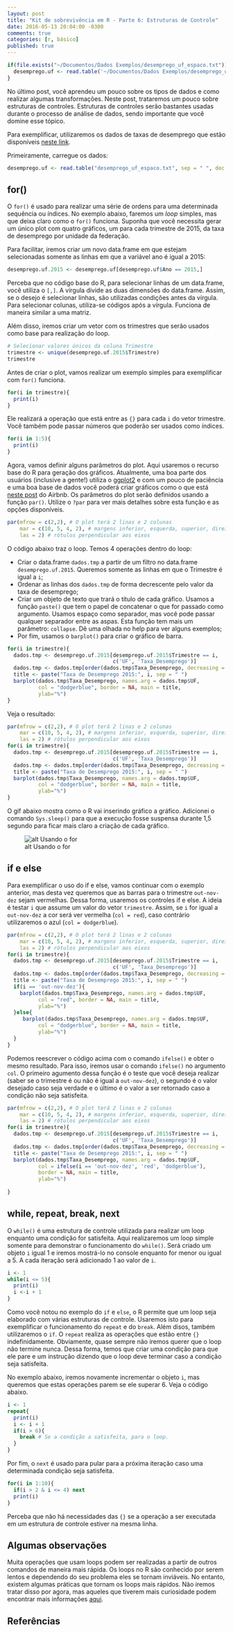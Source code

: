 ```yaml
---
layout: post
title: "Kit de sobrevivência em R - Parte 6: Estruturas de Controle"
date: 2016-05-13 20:04:00 -0300
comments: true
categories: [r, básico]
published: true
---
```

  
```r
if(file.exists("~/Documentos/Dados Exemplos/desemprego_uf_espaco.txt")){
  desemprego.uf <- read.table('~/Documentos/Dados Exemplos/desemprego_uf_espaco.txt', sep = " ", dec = ",")
}
```

No último post, você aprendeu um pouco sobre os tipos de dados e como realizar algumas transformações. Neste post, trataremos um pouco sobre estruturas de controles. Estruturas de controles serão bastantes usadas durante o processo de análise de dados, sendo importante que você domine esse tópico.

<!-- More -->

Para exemplificar, utilizaremos os dados de taxas de desemprego que estão disponíveis [neste link](https://www.dropbox.com/s/4tedgnkd85c5q5s/desemprego_uf_pnad.zip?dl=0).

Primeiramente, carregue os dados:
```r
desemprego.uf <- read.table("desemprego_uf_espaco.txt", sep = " ", dec = ",", stringsAsFactors = FALSE)
```

## for()

O `for()` é usado para realizar uma série de ordens para uma determinada sequência ou índices. No exemplo abaixo, faremos um _loop_ simples, mas que deixa claro como o `for()` funciona. Suponha que você necessita gerar um único plot com quatro gráficos, um para cada trimestre de 2015, da taxa de desemprego por unidade da federação.

Para facilitar, iremos criar um novo data.frame em que estejam selecionadas somente as linhas em que a variável ano é igual a 2015:

```r
desemprego.uf.2015 <- desemprego.uf[desemprego.uf$Ano == 2015,]
```

Perceba que no código base do R, para selecionar linhas de um data.frame, você utiliza o `[,]`. A vírgula divide as duas dimensões do data.frame. Assim, se o desejo é selecionar linhas, são utilizadas condições antes da vírgula. Para selecionar colunas, utiliza-se códigos após a vírgula. Funciona de maneira similar a uma matriz.

Além disso, iremos criar um vetor com os trimestres que serão usados como base para realização do loop.

```r
# Selecionar valores únicos da coluna Trimestre
trimestre <- unique(desemprego.uf.2015$Trimestre)
trimestre
```

Antes de criar o plot, vamos realizar um exemplo simples para exemplificar com `for()` funciona.
```r
for(i in trimestre){
  print(i)
}
```

Ele realizará a operação que está entre as `{}` para cada `i` do vetor trimestre. Você também pode passar números que poderão ser usados como índices.
```r
for(i in 1:5){
  print(i)
}
```

Agora, vamos definir alguns parâmetros do plot. Aqui usaremos o recurso base do R para geração dos gráficos. Atualmente, uma boa parte dos usuários (inclusive a gente!) utiliza o [ggplot2](http://docs.ggplot2.org/current/) e com um pouco de paciência e uma boa base de dados você poderá criar gráficos como o que está [neste post](https://medium.com/airbnb-engineering/using-r-packages-and-education-to-scale-data-science-at-airbnb-906faa58e12d#.z39ukskpb) do Airbnb. Os parâmetros do plot serão definidos usando a função `par()`. Utilize o `?par` para ver mais detalhes sobre esta função e as opções disponíveis.



```r
par(mfrow = c(2,2), # O plot terá 2 linas e 2 colunas
    mar = c(10, 5, 4, 2), # margens inferior, esquerda, superior, direita
    las = 2) # rótulos perpendicular aos eixos
```

O código abaixo traz o loop. Temos 4 operações dentro do loop:

* Criar o data.frame `dados.tmp` a partir de um filtro no data.frame `desemprego.uf.2015`. Queremos somente as linhas em que o Trimestre é igual a `i`;
* Ordenar as linhas dos `dados.tmp` de forma decrescente pelo valor da taxa de desemprego;
* Criar um objeto de texto que trará o título de cada gráfico. Usamos a função `paste()` que tem o papel de concatenar o que for passado como argumento. Usamos espaço como separador, mas você pode passar qualquer separador entre as aspas. Esta função tem mais um parâmetro: `collapse`. Dê uma olhada no help para ver alguns exemplos;
* Por fim, usamos o `barplot()` para criar o gráfico de barra.

```r
for(i in trimestre){
  dados.tmp <- desemprego.uf.2015[desemprego.uf.2015$Trimestre == i,
                                  c('UF', 'Taxa_Desemprego')]
  dados.tmp <- dados.tmp[order(dados.tmp$Taxa_Desemprego, decreasing = T),]
  title <- paste("Taxa de Desemprego 2015:", i, sep = " ")
  barplot(dados.tmp$Taxa_Desemprego, names.arg = dados.tmp$UF,
          col = "dodgerblue", border = NA, main = title,
          ylab="%")
}
```

Veja o resultado:

```r
par(mfrow = c(2,2), # O plot terá 2 linas e 2 colunas
    mar = c(10, 5, 4, 2), # margens inferior, esquerda, superior, direita
    las = 2) # rótulos perpendicular aos eixos
for(i in trimestre){
  dados.tmp <- desemprego.uf.2015[desemprego.uf.2015$Trimestre == i,
                                  c('UF', 'Taxa_Desemprego')]
  dados.tmp <- dados.tmp[order(dados.tmp$Taxa_Desemprego, decreasing = T),]
  title <- paste("Taxa de Desemprego 2015:", i, sep = " ")
  barplot(dados.tmp$Taxa_Desemprego, names.arg = dados.tmp$UF,
          col = "dodgerblue", border = NA, main = title,
          ylab="%")
}
```

O gif abaixo mostra como o R vai inserindo gráfico a gráfico. Adicionei o comando `Sys.sleep()` para que a execução fosse suspensa durante 1,5 segundo para ficar mais claro a criação de cada gráfico.

![alt Usando o for](/images/forloop.gif "Usando o for")

## if e else

Para exemplificar o uso do if e else, vamos continuar com o exemplo anterior, mas desta vez queremos que as barras para o trimestre `out-nov-dez` sejam vermelhas. Dessa forma, usaremos os controles if e else. A ideia é testar `i` que assume um valor do vetor `trimestre`. Assim, se `i` for igual a `out-nov-dez` a cor será ver vermelha (`col = red`), caso contrário utilizaremos o azul (`col = dodgerblue`).

```r
par(mfrow = c(2,2), # O plot terá 2 linas e 2 colunas
    mar = c(10, 5, 4, 2), # margens inferior, esquerda, superior, direita
    las = 2) # rótulos perpendicular aos eixos
for(i in trimestre){
  dados.tmp <- desemprego.uf.2015[desemprego.uf.2015$Trimestre == i,
                                  c('UF', 'Taxa_Desemprego')]
  dados.tmp <- dados.tmp[order(dados.tmp$Taxa_Desemprego, decreasing = T),]
  title <- paste("Taxa de Desemprego 2015:", i, sep = " ")
  if(i == 'out-nov-dez'){
    barplot(dados.tmp$Taxa_Desemprego, names.arg = dados.tmp$UF,
          col = "red", border = NA, main = title,
          ylab="%")
  }else{
     barplot(dados.tmp$Taxa_Desemprego, names.arg = dados.tmp$UF,
          col = "dodgerblue", border = NA, main = title,
          ylab="%")
  }
}
```

Podemos reescrever o código acima com o comando `ifelse()` e obter o mesmo resultado. Para isso, iremos usar o comando `ifelse()` no argumento `col`. O primeiro agumento dessa função é o teste que você deseja realizar (saber se o trimestre é ou não é igual a `out-nov-dez`), o segundo é o valor desejado caso seja verdade e o último é o valor a ser retornado caso a condição não seja satisfeita.

```r
par(mfrow = c(2,2), # O plot terá 2 linas e 2 colunas
    mar = c(10, 5, 4, 2), # margens inferior, esquerda, superior, direita
    las = 2) # rótulos perpendicular aos eixos
for(i in trimestre){
  dados.tmp <- desemprego.uf.2015[desemprego.uf.2015$Trimestre == i,
                                  c('UF', 'Taxa_Desemprego')]
  dados.tmp <- dados.tmp[order(dados.tmp$Taxa_Desemprego, decreasing = T),]
  title <- paste("Taxa de Desemprego 2015:", i, sep = " ")
  barplot(dados.tmp$Taxa_Desemprego, names.arg = dados.tmp$UF,
          col = ifelse(i == 'out-nov-dez', 'red', 'dodgerblue'),
          border = NA, main = title,
          ylab="%")
  
}
```

## while, repeat, break, next

O `while()` é uma estrutura de controle utilizada para realizar um loop enquanto uma condição for satisfeita. Aqui realizaremos um loop simple somente para demonstrar o funcionamento do `while()`. Será criado um objeto `i` igual 1 e iremos mostrá-lo no console enquanto for menor ou igual a 5. A cada iteração será adicionado 1 ao valor de `i`. 

```r
i <- 1
while(i <= 5){
  print(i)
  i <-i + 1
}
```

Como você notou no exemplo do `if` e `else`, o R permite que um loop seja elaborado com várias estruturas de controle. Usaremos isto para exemplificar o funcionamento do `repeat` e do `break`. Além disos, também utilizaremos o `if`. O `repeat` realiza as operações que estão entre `{}` indefinidamente. Obviamente, quase sempre não iremos querer que o loop não termine nunca. Dessa forma, temos que criar uma condição para que ele pare e um instrução dizendo que o loop deve terminar caso a condição seja satisfeita. 

No exemplo abaixo, iremos novamente incrementar o objeto `i`, mas queremos que estas operações parem se ele superar 6. Veja o código abaixo.

```r
i <- 1
repeat{
  print(i)
  i <- i + 1
  if(i > 6){
    break # Se a condição a satisfeita, para o loop.
  }
}
```

Por fim, o `next` é usado para pular para a próxima iteração caso uma determinada condição seja satisfeita.

```r
for(i in 1:10){
  if(i > 2 & i <= 4) next
  print(i)
}
```

Perceba que não há necessidades das `{}` se a operação a ser executada em um estrutura de controle estiver na mesma linha.


## Algumas observações

Muita operações que usam loops podem ser realizadas a partir de outros comandos de maneira mais rápida. Os loops no R são conhecido por serem lentos e dependendo do seu problema eles se tornam inviáveis. No entanto, existem algumas práticas que tornam os loops mais rápidos. Não iremos tratar disso por agora, mas aqueles que tiverem mais curiosidade podem encontrar mais informações [aqui](https://www.datacamp.com/community/tutorials/tutorial-on-loops-in-r).

## Referências
